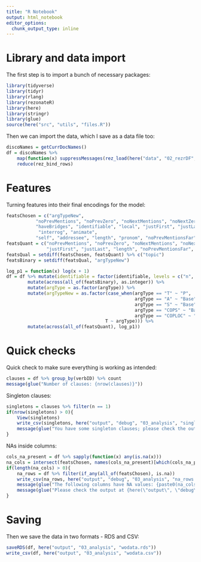 ```yaml
---
title: "R Notebook"
output: html_notebook
editor_options: 
  chunk_output_type: inline
---
```


# Library and data import

The first step is to import a bunch of necessary packages:

```r
library(tidyverse)
library(tidyr)
library(rlang)
library(rezonateR)
library(here)
library(stringr)
library(glue)
source(here("src", "utils", "files.R"))
```

Then we can import the data, which I save as a data file too:

```r
discoNames = getCurrDocNames()
df = discoNames %>%
    map(function(x) suppressMessages(rez_load(here("data", "02_rezrDF", glue("{x}.Rdata"))))) %>%
    reduce(rez_bind_rows)

```

# Features

Turning features into their final encodings for the model:

```r
featsChosen = c("argTypeNew",
           "noPrevMentions", "noPrevZero", "noNextMentions", "noNextZero",
           "haveBridges", "identifiable", "local", "justFirst", "justLast", 
            "interrog", "animate",
           "self", "addressee", "length", "pronom", "noPrevMentionsFar", "noNextMentionsFar")
featsQuant = c("noPrevMentions", "noPrevZero", "noNextMentions", "noNextZero",
               "justFirst", "justLast", "length", "noPrevMentionsFar", "noNextMentionsFar")
featsQual = setdiff(featsChosen, featsQuant) %>% c("topic")
featsBinary = setdiff(featsQual, "argTypeNew")

log_p1 = function(x) log(x + 1)
df = df %>% mutate(identifiable = factor(identifiable, levels = c("n", "i"))) %>%
        mutate(across(all_of(featsBinary), as.integer)) %>%
        mutate(argType = as.factor(argType)) %>%
        mutate(argTypeNew = as.factor(case_when(argType == "T" ~ "P",
                                                argType == "A" ~ "Base",
                                                argType == "S" ~ "Base",
                                                argType == "COPS" ~ "Base",
                                                argType == "COPLOC" ~ "Base",
                                     T ~ argType))) %>%
        mutate(across(all_of(featsQuant), log_p1)) 
```

# Quick checks

Quick check to make sure everything is working as intended:

```r
clauses = df %>% group_by(verbID) %>% count
message(glue("Number of clauses: {nrow(clauses)}"))

```

Singleton clauses:

```r
singletons = clauses %>% filter(n == 1)
if(nrow(singletons) > 0){
    View(singletons)
    write_csv(singletons, here("output", "debug", "03_analysis", "singletons.csv"))
    message(glue("You have some singleton clauses; please check the output at {here(\"output\", \"debug\", \"analysis\", \"singletons.csv\")}."))
}

```

NAs inside columns:

```r
cols_na_present = df %>% sapply(function(x) any(is.na(x)))
na_cols = intersect(featsChosen, names(cols_na_present)[which(cols_na_present)])
if(length(na_cols) > 0){
    na_rows = df %>% filter(if_any(all_of(featsChosen), is.na))
    write_csv(na_rows, here("output", "debug", "03_analysis", "na_rows.csv"))
    message(glue("The following columns have NA values: {paste0(na_cols, collapse = ", ")}"))
    message(glue("Please check the output at {here(\"output\", \"debug\", \"analysis\", \"na_rows\")}."))
}
```

# Saving

Then we save the data in two formats - RDS and CSV:

```r
saveRDS(df, here("output", "03_analysis", "wodata.rds"))
write_csv(df, here("output", "03_analysis", "wodata.csv"))
```